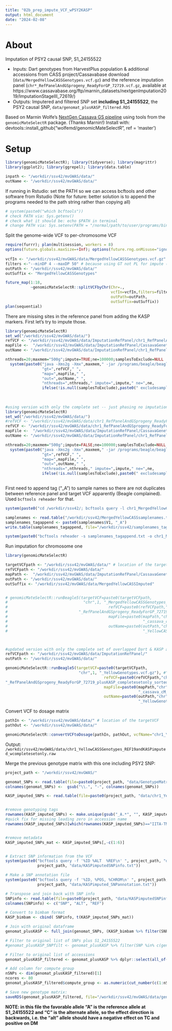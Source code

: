 ```yaml
---
title: "02b_prep_impute_VCF_wPSY2KASP"
output: html_document
date: "2024-02-08"
---
```

# About
Imputation of PSY2 causal SNP, S1_24155522

-   Inputs: Dart genotypes from HarvestPlus population & additional accessions from CASS project/Cassavabase download (`data/MergedYellowCASSGenotypes.vcf.gz`) and the reference imputation panel (`chr*_RefPanelAndGSprogeny_ReadyForGP_72719.vcf.gz`, available at https://www.cassavabase.org/ftp/marnin_datasets/nextgenImputation2019/ImputationStageIII_72619/)
-   Outputs: Imputered and filtered SNP set **including S1_24155522**, the PSY2 causal SNP, `data/genomat_plusKASP_filtered.RDS`

Based on Marnin Wolfe's [NextGen Cassava GS pipeline](https://github.com/wolfemd/IITA_2021GS/) using tools from the `genomicMateSelectR` package.
(Thanks Marnin!)
Install with: devtools::install_github("wolfemd/genomicMateSelectR", ref = 'master') 

# Setup
```r
library(genomicMateSelectR); library(tidyverse); library(magrittr)
library(ggplot2); library(ggrepel); library(data.table)

inpath <- "/workdir/ssv42/mvGWAS/data/"
outName <- "/workdir/ssv42/mvGWAS/data/"
```

If running in Rstudio: set the PATH so we can access bcftools and other software from Rstudio
(Note for future: better solution is to append the programs needed to the path string rather than copying all)
```r
# system(paste0("which bcftools"))
# check PATH via: Sys.getenv()
# check what it should be: echo $PATH in terminal
# change PATH via: Sys.setenv(PATH = "/normal/path/to/user/programs/bin/when/in/terminal/")
```


Split the genome-wide VCF to per-chromosome VCF
```r
require(furrr); plan(multisession, workers = 8)
options(future.globals.maxSize=+Inf); options(future.rng.onMisuse="ignore")
  
vcfIn <- "/workdir/ssv42/mvGWAS/data/MergedYellowCASSGenotypes.vcf.gz"
filters <-"--minDP 4 --maxDP 50" # because using GT not PL for impute (Beagle5)
outPath <- "/workdir/ssv42/mvGWAS/data/"
outSuffix <- "MergedYellowCASSGenotypes"

future_map(1:18,
           ~genomicMateSelectR::splitVCFbyChr(Chr=.,
                                              vcfIn=vcfIn,filters=filters,
                                              outPath=outPath,
                                              outSuffix=outSuffix))
plan(sequential)
```


There are missing sites in the reference panel from adding the KASP markers. First let's try to impute those.
```r
library(genomicMateSelectR)
set_wd("/workdir/ssv42/mvGWAS/data/")
refVCF <- "/workdir/ssv42/mvGWAS/data/ImputationRefPanel/chr1_RefPanelAndGSprogeny_ReadyForGP_72719_plusKASP_dedup_sorted.vcf.gz"
mapFile <-  "/workdir/ssv42/mvGWAS/data/ImputationRefPanel/CassavaGeneticMap/chr1_cassava_cM_pred.v6_91019.map"
outName <- "/workdir/ssv42/mvGWAS/data/ImputationRefPanel/chr1_RefPanelAndGSprogeny_ReadyForGP_72719_plusKASP_dedup_sorted_imputed"

nthreads=20;maxmem="500g";impute=TRUE;ne=100000;samplesToExclude=NULL
  system(paste0("java -Xms2g -Xmx",maxmem," -jar /programs/beagle/beagle.jar ",
                "gt=",refVCF," ",
                "map=",mapFile," ",
                "out=",outName," ",
                "nthreads=",nthreads," impute=",impute," ne=",ne,
                ifelse(!is.null(samplesToExclude),paste0(" excludesamples=",samplesToExclude),""))) 
  
  
  
#using version with only the complete set -- just phasing no imputation needed
library(genomicMateSelectR)
set_wd("/workdir/ssv42/mvGWAS/data/")
#refVCF <- "/workdir/ssv42/mvGWAS/data/chr1_RefPanelAndGSprogeny_ReadyForGP_72719_plusKASP_intersectsubset_sort.vcf.gz"
refVCF <- "/workdir/ssv42/mvGWAS/data/chr1_RefPanelAndGSprogeny_ReadyForGP_72719_plusKASP_completesetonly_sorted.vcf.gz"
mapFile <-  "/workdir/ssv42/mvGWAS/data/ImputationRefPanel/CassavaGeneticMap/chr1_cassava_cM_pred.v6_91019.map"
outName <- "/workdir/ssv42/mvGWAS/data/ImputationRefPanel/chr1_RefPanelAndGSprogeny_ReadyForGP_72719_plusKASP_intersectsubset_sorted_phased"

nthreads=20;maxmem="500g";impute=FALSE;ne=100000;samplesToExclude=NULL
  system(paste0("java -Xms2g -Xmx",maxmem," -jar /programs/beagle/beagle.jar ",
                "gt=",refVCF," ",
                "map=",mapFile," ",
                "out=",outName," ",
                "nthreads=",nthreads," impute=",impute," ne=",ne,
                ifelse(!is.null(samplesToExclude),paste0(" excludesamples=",samplesToExclude),""))) 
  
```


First need to append tag ("_A") to sample names so there are not duplicates between reference panel and target VCF apparently (Beagle complained). Used `bcftools reheader` for that.

```r
system(paste0("cd /workdir/ssv42/; bcftools query -l chr1_MergedYellowCASS_preimpute_Genotypes.vcf.gz > MergedYellowCASSsamplenames.txt"))

samplenames <- read.table("/workdir/ssv42/MergedYellowCASSsamplenames.txt")
samplenames_tagappend <- paste0(samplenames$V1, "_A")
write.table(samplenames_tagappend, file="/workdir/ssv42/samplenames_tagappend.txt", col.names=F, row.names=F, quote=F)

system(paste0("bcftools reheader -s samplenames_tagappend.txt -o chr1_MergedYellowCASS_preimpute_Genotypes_tagappend.vcf.gz chr1_MergedYellowCASS_preimpute_Genotypes.vcf.gz"))

```



Run imputation for chromosome one
```r
library(genomicMateSelectR)

targetVCFpath <- "/workdir/ssv42/mvGWAS/data/" # location of the targetVCF
refVCFpath <- "/workdir/ssv42/mvGWAS/data/"
mapPath <-  "/workdir/ssv42/mvGWAS/data/ImputationRefPanel/CassavaGeneticMap/"
outPath <- "/workdir/ssv42/mvGWAS/data/"
outSuffix <- "/workdir/ssv42/mvGWAS/data/MergedYellowCASSImputed"


# genomicMateSelectR::runBeagle5(targetVCF=paste0(targetVCFpath,
#                                 "chr",1, "_MergedYellowCASSGenotypes_tagappend.vcf.gz"),
#                                            refVCF=paste0(refVCFpath,"chr",1,
#                               "_RefPanelAndGSprogeny_ReadyForGP_72719_plusKASP_dedup_sorted_imputed.vcf.gz"),
#                                            mapFile=paste0(mapPath,"chr",1,
#                                                           "_cassava_cM_pred.v6_91019.map"),
#                                            outName=paste0(outPath,"chr",1,
#                                                           "_YellowCASSGenotypes_REF19andKASPimputed"), nthreads=20)



#updated version with only the complete set of overlapped Dart & KASP accessions as the reference (higher DR2 of 0.74 compared to 0.65 for S1_24155522)
refVCFpath <- "/workdir/ssv42/mvGWAS/data/ImputationRefPanel/"
outPath <- "/workdir/ssv42/mvGWAS/data/"

genomicMateSelectR::runBeagle5(targetVCF=paste0(targetVCFpath,
                                "chr",1, "_YellowGenotypes.vcf.gz"), #"_MergedYellowCASSGenotypes.vcf.gz"),
                                           refVCF=paste0(refVCFpath,"chr",1,
"_RefPanelAndGSprogeny_ReadyForGP_72719_plusKASP_completesetonly_sorted_phased.vcf.gz"),
                                           mapFile=paste0(mapPath,"chr",1,
                                                          "_cassava_cM_pred.v6_91019.map"),
                                           outName=paste0(outPath,"chr",1,
                                                          "_YellowGenotypes_REF19andKASPimputed_wcompletesetonly"), nthreads=60)

```

Convert VCF to dosage matrix
```r
pathIn <- "/workdir/ssv42/mvGWAS/data/" # location of the targetVCF
pathOut <- "/workdir/ssv42/mvGWAS/data/"

genomicMateSelectR::convertVCFtoDosage(pathIn, pathOut, vcfName="chr1_YellowCASSGenotypes_REF19andKASPimputed_wcompletesetonly")
```
Output: `/workdir/ssv42/mvGWAS/data/chr1_YellowCASSGenotypes_REF19andKASPimputed_wcompletesetonly.raw`



Merge the previous genotype matrix with this one including PSY2 SNP:
```r
project_path <- "/workdir/ssv42/mvGWAS/"

genomat_SNPs <- read.table(file=paste0(project_path, "data/GenotypeMatrix_Named_CASS.bimbam"))
colnames(genomat_SNPs) <-  gsub("\\.", "-", colnames(genomat_SNPs))

KASP_imputed_SNPs <- read.table(file=paste0(project_path, "data/chr1_YellowCASSGenotypes_REF19andKASPimputed_wcompletesetonly.raw"), header = T)


#remove genotyping tags
rownames(KASP_imputed_SNPs) <- make.unique(gsub("_A.*", "", KASP_imputed_SNPs$IID) %>% gsub("\\.", "-",.))
#quick fix for missing leading zero in accession name
rownames(KASP_imputed_SNPs)[which(rownames(KASP_imputed_SNPs)=="IITA-TMS-IBA70593")] <- "IITA-TMS-IBA070593"


#remove metadata
KASP_imputed_SNPs_mat <- KASP_imputed_SNPs[,-c(1:6)]


# Extract SNP information from the VCF
system(paste0("bcftools query -f '%ID %ALT  %REF\n' ", project_path, "data/", "chr1_YellowCASSGenotypes_REF19andKASPimputed_wcompletesetonly.vcf.gz > ",
              project_path, "data/KASPimputedSNPinfo.txt"))

# Make a SNP annotation file
system(paste0("bcftools query -f '%ID, %POS, %CHROM\n' ", project_path, "data/", "chr1_YellowCASSGenotypes_REF19andKASPimputed_wcompletesetonly.vcf.gz > ",
              project_path, "data/KASPimputed_SNPannotation.txt"))

# Transpose and join back with SNP info
SNPinfo <- read.table(file=paste0(project_path, "data/KASPimputedSNPinfo.txt"))
colnames(SNPinfo) <- c("SNP", "ALT", "REF")

# Convert to bimbam format
KASP_bimbam <- cbind( SNPinfo, t(KASP_imputed_SNPs_mat))

# Join with original dataframe
genomat_plusKASP <- full_join(genomat_SNPs, (KASP_bimbam %>% filter(SNP == "S1_24155522")))

# Filter to original list of SNPs plus S1_24155522 
#genomat_plusKASP_SNPfilt <- genomat_plusKASP %>% filter(SNP %in% c(genomat_SNPs$SNP, "S1_24155522"))

# Filter to original list of accessions
genomat_plusKASP_filtered <- genomat_plusKASP %>% dplyr::select(all_of(colnames(genomat_SNPs)))

# Add column for compute_group
nSNPs <- dim(genomat_plusKASP_filtered)[1]
ncores <- 80
genomat_plusKASP_filtered$compute_group <- as.numeric(cut_number(c(1:nSNPs), ncores))

# Save new genotype matrix:
saveRDS(genomat_plusKASP_filtered, file="/workdir/ssv42/mvGWAS/data/genomat_plusKASP_filtered.RDS")
```

**NOTE: in this file the favorable allele "A" is the reference allele at S1_24155522 and "C" is the alternate allele, so the effect direction is backwards, i.e. the "alt" allele should have a negative effect on TC and positive on DM**

